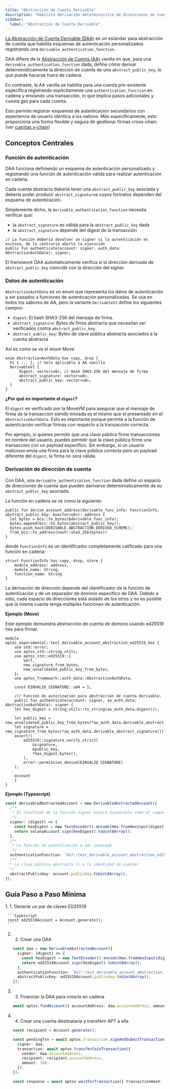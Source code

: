 ```yaml
---
title: "Abstracción de Cuenta Derivable"
description: "Habilita derivación determinística de direcciones de cuenta con esquemas de autenticación personalizados usando Abstracción de Cuenta Derivable"
sidebar:
  label: "Abstracción de Cuenta Derivable"
---
```



[La Abstracción de Cuenta Derivable (DAA)](https://github.com/aptos-foundation/AIPs/blob/main/aips/aip-113.md)
es un estándar para abstracción de cuenta que habilita esquemas de autenticación personalizados registrando una `derivable_authentication_function`.

DAA difiere de la [Abstracción de Cuenta (AA)](/build/sdks/ts-sdk/account/account-abstraction) vanilla en que, para una `derivable_authentication_function` dada,
define cómo derivar determinísticamente la dirección de cuenta de una `abstract_public_key`, lo que puede hacerse fuera de cadena.

En contraste, la AA vanilla se habilita para una cuenta pre-existente específica registrando explícitamente una `authentication_function` en cadena
y enviando una transacción, lo que implica pasos adicionales y cuesta gas para cada cuenta.

Esto permite registrar esquemas de autenticación secundarios con experiencia de usuario idéntica a los nativos.
Más específicamente, esto proporciona una forma flexible y segura de gestionar firmas cross-chain. (ver [cuentas x-chain](/build/sdks/wallet-adapter/x-chain-accounts))

## Conceptos Centrales

### Función de autenticación

DAA funciona definiendo un esquema de autenticación personalizado y registrando una función de autenticación válida para realizar autenticación en cadena.

Cada cuenta abstracta debería tener una `abstract_public_key` asociada y debería poder producir `abstract_signature`s
cuyos formatos dependen del esquema de autenticación.

Simplemente dicho, la `derivable_authentication_function` necesita verificar que:

- la `abstract_signature` es válida para la `abstract_public_key` dada
- la `abstract_signature` depende del digest de la transacción

```move
// La función debería devolver un signer si la autenticación es exitosa, de lo contrario aborta la ejecución
public fun authenticate(account: signer, auth_data: AbstractionAuthData): signer;
```

El framework DAA automáticamente verifica si la dirección derivada de `abstract_public_key` coincide con la dirección del signer.

### Datos de autenticación

`AbstractionAuthData` es un enum que representa los datos de autenticación a ser pasados a funciones de autenticación personalizadas.
Se usa en todos los sabores de AA, pero la variante `DerivableV1` define los siguientes campos:

- `digest`: El hash SHA3-256 del mensaje de firma.
- `abstract_signature`: Bytes de firma abstracta que necesitan ser verificados contra `abstract_public_key`.
- `abstract_public_key`: Bytes de clave pública abstracta asociados a la cuenta abstracta

Así es como se ve el enum Move:

```move
enum AbstractionAuthData has copy, drop {
  V1 { ... }, // Solo aplicable a AA vanilla
  DerivableV1 {
      digest: vector<u8>, // Hash SHA3-256 del mensaje de firma
      abstract_signature: vector<u8>,
      abstract_public_key: vector<u8>,
  }
}
```

**¿Por qué es importante el `digest`?**

El `digest` es verificado por la MoveVM para asegurar que el mensaje de firma de la transacción siendo enviada es el mismo que el presentado en el `AbstractionAuthData`. Esto
es importante porque permite a la función de autenticación verificar firmas con respecto a la transacción correcta.

Por ejemplo, si quieres permitir que una clave pública firme transacciones en nombre del usuario, puedes permitir que la clave pública firme una transacción con un payload específico.
Sin embargo, si un usuario malicioso envía una firma para la clave pública correcta pero un payload diferente del `digest`, la firma no será válida.

### Derivación de dirección de cuenta

Con DAA, una `derivable_authentication_function` dada define un espacio de direcciones de cuenta que pueden derivarse determinísticamente de su `abstract_public_key` asociada.

La función en cadena se ve como la siguiente:

```move
public fun derive_account_address(derivable_func_info: FunctionInfo, abstract_public_key: &vector<u8>): address {
  let bytes = bcs::to_bytes(&derivable_func_info);
  bytes.append(bcs::to_bytes(abstract_public_key));
  bytes.push_back(DERIVABLE_ABSTRACTION_DERIVED_SCHEME);
  from_bcs::to_address(hash::sha3_256(bytes))
}
```

donde `FunctionInfo` es un identificador completamente calificado para una función en cadena:

```move
struct FunctionInfo has copy, drop, store {
    module_address: address,
    module_name: String,
    function_name: String
}
```

La derivación de dirección depende del identificador de la función de autenticación y de un separador de dominio específico de DAA.
Debido a esto, cada espacio de direcciones está aislado de los otros y no es posible que la misma cuenta tenga múltiples
funciones de autenticación.

**Ejemplo (Move)**

Este ejemplo demuestra abstracción de cuenta de dominio usando ed25519 hex para firmar.

```move
module aptos_experimental::test_derivable_account_abstraction_ed25519_hex {
    use std::error;
    use aptos_std::string_utils;
    use aptos_std::ed25519::{
        Self,
        new_signature_from_bytes,
        new_unvalidated_public_key_from_bytes,
    };
    use aptos_framework::auth_data::AbstractionAuthData;

    const EINVALID_SIGNATURE: u64 = 1;

    /// Función de autorización para abstracción de cuenta derivable.
    public fun authenticate(account: signer, aa_auth_data: AbstractionAuthData): signer {
    let hex_digest = string_utils::to_string(aa_auth_data.digest());

    let public_key = new_unvalidated_public_key_from_bytes(*aa_auth_data.derivable_abstract_public_key());
    let signature = new_signature_from_bytes(*aa_auth_data.derivable_abstract_signature());
    assert!(
        ed25519::signature_verify_strict(
            &signature,
            &public_key,
            *hex_digest.bytes(),
        ),
        error::permission_denied(EINVALID_SIGNATURE)
    );

    account
    }
}
```

**Ejemplo (Typescript)**

```typescript
const derivableAbstractedAccount = new DerivableAbstractedAccount({
  /**
   * El resultado de la función signer estará disponible como el campo `abstract_signature` en la variante enum `AbstractionAuthData`.
   */
  signer: (digest) => {
    const hexDigest = new TextEncoder().encode(Hex.fromHexInput(digest).toString());
    return solanaAccount.sign(hexDigest).toUint8Array();
  },
  /**
   * La función de autenticación a ser invocada.
   */
  authenticationFunction: `0x7::test_derivable_account_abstraction_ed25519_hex::authenticate`,
  /**
  * La clave pública abstracta (i.e la identidad de cuenta)
  */
  abstractPublicKey: account.publicKey.toUint8Array(),
});
```

## Guía Paso a Paso Mínima

<Steps>
  1. 1. Generar un par de claves ED25519

     ```typescript
     const ed25519Account = Account.generate();
     ```

  2. 2. Crear una DAA

     ```typescript
     const daa = new DerivableAbstractedAccount({
       signer: (digest) => {
         const hexDigest = new TextEncoder().encode(Hex.fromHexInput(digest).toString());
         return ed25519Account.sign(hexDigest).toUint8Array();
       },
       authenticationFunction: `0x7::test_derivable_account_abstraction_ed25519_hex::authenticate`,
       abstractPublicKey: ed25519Account.publicKey.toUint8Array(),
     });
     ```

  3. 3. Financiar la DAA para crearla en cadena

     ```typescript
     await aptos.fundAccount({ accountAddress: daa.accountAddress, amount: 1000000 });
     ```

  4. 4. Crear una cuenta destinataria y transferir APT a ella

     ```typescript
     const recipient = Account.generate();

     const pendingTxn = await aptos.transaction.signAndSubmitTransaction({
       signer: daa,
       transaction: await aptos.transferCoinTransaction({
         sender: daa.accountAddress,
         recipient: recipient.accountAddress,
         amount: 100,
       }),
     });

     const response = await aptos.waitForTransaction({ transactionHash: pendingTxn.hash });
     ```
</Steps>

